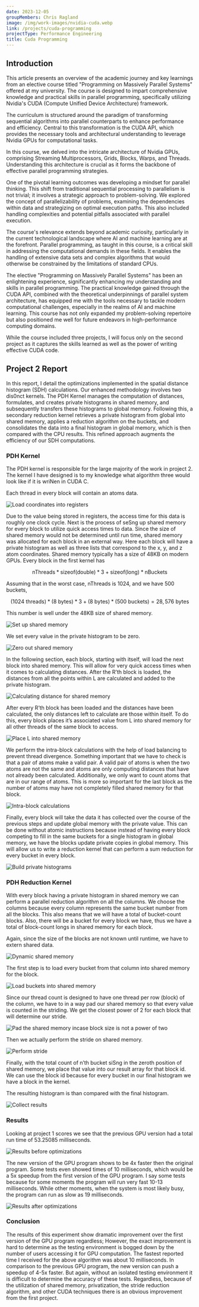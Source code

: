 ```yaml
---
date: 2023-12-05
groupMembers: Chris Ragland
image: /img/work-images/nvidia-cuda.webp
link: /projects/cuda-programming
projectType: Performance Engineering
title: Cuda Programming
---
```


## Introduction

This article presents an overview of the academic journey and key learnings from an elective course titled "Programming on Massively Parallel Systems" offered at my university. The course is designed to impart comprehensive knowledge and practical skills in parallel programming, specifically utilizing Nvidia's CUDA (Compute Unified Device Architecture) framework.

The curriculum is structured around the paradigm of transforming sequential algorithms into parallel counterparts to enhance performance and efficiency. Central to this transformation is the CUDA API, which provides the necessary tools and architectural understanding to leverage Nvidia GPUs for computational tasks.

In this course, we delved into the intricate architecture of Nvidia GPUs, comprising Streaming Multiprocessors, Grids, Blocks, Warps, and Threads. Understanding this architecture is crucial as it forms the backbone of effective parallel programming strategies.

One of the pivotal learning outcomes was developing a mindset for parallel thinking. This shift from traditional sequential processing to parallelism is not trivial; it involves a strategic approach to problem-solving. We explored the concept of parallelizability of problems, examining the dependencies within data and strategizing on optimal execution paths. This also included handling complexities and potential pitfalls associated with parallel execution.

The course's relevance extends beyond academic curiosity, particularly in the current technological landscape where AI and machine learning are at the forefront. Parallel programming, as taught in this course, is a critical skill in addressing the computational demands in these fields. It enables the handling of extensive data sets and complex algorithms that would otherwise be constrained by the limitations of standard CPUs.

The elective "Programming on Massively Parallel Systems" has been an enlightening experience, significantly enhancing my understanding and skills in parallel programming. The practical knowledge gained through the CUDA API, combined with the theoretical underpinnings of parallel system architecture, has equipped me with the tools necessary to tackle modern computational challenges, especially in the realms of AI and machine learning. This course has not only expanded my problem-solving repertoire but also positioned me well for future endeavors in high-performance computing domains.

While the course included three projects, I will focus only on the second project as it captures the skills learned as well as the power of writing effective CUDA code. 

## Project 2 Report

In this report, I detail the optimizations implemented in the spatial distance histogram (SDH) calculations. Our enhanced methodology involves two dis0nct kernels. The PDH Kernel manages the computation of distances, formulates, and creates private histograms in shared memory, and subsequently transfers these histograms to global memory. Following this, a secondary reduction kernel retrieves a private histogram from global into shared memory, applies a reduction algorithm on the buckets, and consolidates the data into a final histogram in global memory, which is then compared with the CPU results. This refined approach augments the efficiency of our SDH computations.

### PDH Kernel
The PDH kernel is responsible for the large majority of the work in project 2. The kernel I have designed is to my knowledge what algorithm three would look like if it is wriNen in CUDA C.

Each thread in every block will contain an atoms data.

<Image title="Load coordinates into registers" link="/img/post-images/project-images/cuda/picture-1.webp" />

Due to the value being stored in registers, the access time for this data is roughly one clock cycle. Next is the process of seSng up shared memory for every block to utilize quick access times to data. Since the size of shared memory would not be determined until run time, shared memory was allocated for each block in an external way. Here each block will have a private histogram as well as three lists that correspond to the x, y, and z atom coordinates. Shared memory typically has a size of 48KB on modern GPUs. Every block in the first kernel has

$$
\text{nThreads} * \text{sizeof(double)} * 3 + \text{sizeof(long)} * \text{nBuckets}
$$

Assuming that in the worst case, nThreads is 1024, and we have 500 buckets,

$$
(1024\text{ threads}) * (8\text{ bytes}) * 3 + (8\text{ bytes}) * (500\text{ buckets}) = 28,576\text{ bytes}
$$

This number is well under the 48KB size of shared memory.

<Image title="Set up shared memory" link="/img/post-images/project-images/cuda/picture-2.webp" />
 
We set every value in the private histogram to be zero.

<Image title="Zero out shared memory" link="/img/post-images/project-images/cuda/picture-3.webp" />

In the following section, each block, starting with itself, will load the next block into shared memory. This will allow for very quick access times when it comes to calculating distances. After the R’th block is loaded, the distances from all the points within L are calculated and added to the private histogram.

<Image title="Calculating distance for shared memory" link="/img/post-images/project-images/cuda/picture-4.webp" />
  
After every R’th block has been loaded and the distances have been calculated, the only distances left to calculate are those within itself. To do this, every block places it’s associated value from L into shared memory for all other threads of the same block to access.

<Image title="Place L into shared memory" link="/img/post-images/project-images/cuda/picture-5.webp" />

We perform the intra-block calculations with the help of load balancing to prevent thread divergence. Something important that we have to check is that a pair of atoms make a valid pair. A valid pair of atoms is when the two atoms are not the same and atoms are only computing distances that have not already been calculated. Additionally, we only want to count atoms that are in our range of atoms. This is more so important for the last block as the number of atoms may have not completely filled shared memory for that block.

<Image title="Intra-block calculations" link="/img/post-images/project-images/cuda/picture-6.webp" />
  
Finally, every block will take the data it has collected over the course of the previous steps and update global memory with the private value. This can be done without atomic instructions because instead of having every block competing to fill in the same buckets for a single histogram in global memory, we have the blocks update private copies in global memory. This will allow us to write a reduction kernel that can perform a sum reduction for every bucket in every block.

<Image title="Build private histograms" link="/img/post-images/project-images/cuda/picture-7.webp" />

### PDH Reduction Kernel
With every block having a private histogram in shared memory we can perform a parallel reduction algorithm on all the columns. We choose the columns because every column represents the same bucket number from all the blocks. This also means that we will have a total of bucket-count blocks. Also, there will be a bucket for every block we have, thus we have a total of block-count longs in shared memory for each block.

Again, since the size of the blocks are not known until runtime, we have to extern shared data.

<Image title="Dynamic shared memory" link="/img/post-images/project-images/cuda/picture-8.webp" />

The first step is to load every bucket from that column into shared memory for the block.

<Image title="Load buckets into shared memory" link="/img/post-images/project-images/cuda/picture-9.webp" />
  
Since our thread count is designed to have one thread per row (block) of the column, we have to in a way pad our shared memory so that every value is counted in the striding. We get the closest power of 2 for each block that will determine our stride.

<Image title="Pad the shared memory incase block size is not a power of two" link="/img/post-images/project-images/cuda/picture-10.webp" />

Then we actually perform the stride on shared memory.

<Image title="Perform stride" link="/img/post-images/project-images/cuda/picture-11.webp" />

Finally, with the total count of n’th bucket siSng in the zeroth position of shared memory, we place that value into our result array for that block id. We can use the block id because for every bucket in our final histogram we have a block in the kernel.

The resulting histogram is than compared with the final histogram.

<Image title="Collect results" link="/img/post-images/project-images/cuda/picture-12.webp" />

### Results

Looking at project 1 scores we see that the previous GPU version had a total run time of 53.25085 milliseconds.

<Image title="Results before optimizations" link="/img/post-images/project-images/cuda/picture-13.webp" />

The new version of the GPU program shows to be 4x faster then the original program. Some tests even showed times of 10 milliseconds, which would be a 5x speedup from the first version of the GPU program. I say some tests because for some moments the program will run very fast 10-13 milliseconds. While other moments, when the system is most likely busy, the program can run as slow as 19 milliseconds.

<Image title="Results after optimizations" link="/img/post-images/project-images/cuda/picture-14.webp" />

### Conclusion

The results of this experiment show dramatic improvement over the first version of the GPU program regardless; However, the exact improvement is hard to determine as the testing environment is bogged down by the number of users accessing it for GPU computation. The fastest reported time I received for the above algorithm was about 10 milliseconds. In comparison to the previous GPU program, the new version can push a speedup of 4-5x faster. But again, without an isolated testing environment it is difficult to determine the accuracy of these tests. Regardless, because of the utilization of shared memory, privatization, the stride reduction algorithm, and other CUDA techniques there is an obvious improvement from the first project.


